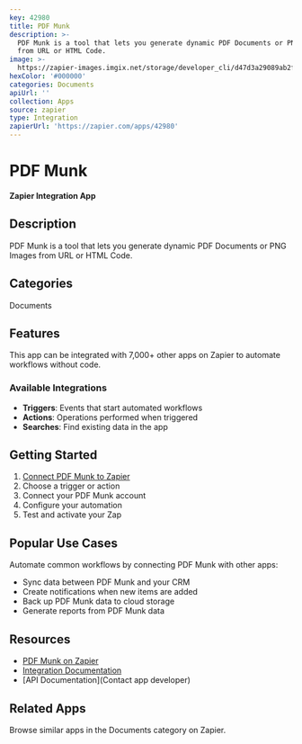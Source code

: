 ```yaml
---
key: 42980
title: PDF Munk
description: >-
  PDF Munk is a tool that lets you generate dynamic PDF Documents or PNG Images
  from URL or HTML Code.
image: >-
  https://zapier-images.imgix.net/storage/developer_cli/d47d3a29089ab2f12443a84e7aa22808.png?auto=format%2Ccompress&ixlib=python-3.0.0&q=50
hexColor: '#000000'
categories: Documents
apiUrl: ''
collection: Apps
source: zapier
type: Integration
zapierUrl: 'https://zapier.com/apps/42980'
---
```

# PDF Munk

**Zapier Integration App**

## Description

PDF Munk is a tool that lets you generate dynamic PDF Documents or PNG Images from URL or HTML Code.

## Categories

Documents

## Features

This app can be integrated with 7,000+ other apps on Zapier to automate workflows without code.

### Available Integrations

- **Triggers**: Events that start automated workflows
- **Actions**: Operations performed when triggered
- **Searches**: Find existing data in the app

## Getting Started

1. [Connect PDF Munk to Zapier](https://zapier.com/apps/42980)
2. Choose a trigger or action
3. Connect your PDF Munk account
4. Configure your automation
5. Test and activate your Zap

## Popular Use Cases

Automate common workflows by connecting PDF Munk with other apps:

- Sync data between PDF Munk and your CRM
- Create notifications when new items are added
- Back up PDF Munk data to cloud storage
- Generate reports from PDF Munk data

## Resources

- [PDF Munk on Zapier](https://zapier.com/apps/42980)
- [Integration Documentation](https://zapier.com/apps/42980/integrations)
- [API Documentation](Contact app developer)

## Related Apps

Browse similar apps in the Documents category on Zapier.
